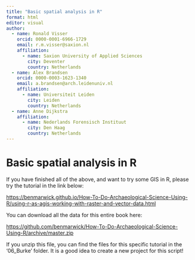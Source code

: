 ```yaml
---
title: "Basic spatial analysis in R"
format: html
editor: visual
author:
  - name: Ronald Visser
    orcid: 0000-0001-6966-1729
    email: r.m.visser@saxion.nl
    affiliation: 
      - name: Saxion University of Applied Sciences
        city: Deventer
        country: Netherlands
  - name: Alex Brandsen
    orcid: 0000-0003-1623-1340
    email: a.brandsen@arch.leidenuniv.nl
    affiliation: 
      - name: Universiteit Leiden
        city: Leiden
        country: Netherlands
  - name: Anne Dijkstra
    affiliation: 
      - name: Nederlands Forensisch Instituut
        city: Den Haag
        country: Netherlands
---
```


# Basic spatial analysis in R

If you have finished all of the above, and want to try some GIS in R, please try the tutorial in the link below:

<https://benmarwick.github.io/How-To-Do-Archaeological-Science-Using-R/using-r-as-agis-working-with-raster-and-vector-data.html>

You can download all the data for this entire book here:

<https://github.com/benmarwick/How-To-Do-Archaeological-Science-Using-R/archive/master.zip>

If you unzip this file, you can find the files for this specific tutorial in the '06_Burke' folder. It is a good idea to create a new project for this script!
